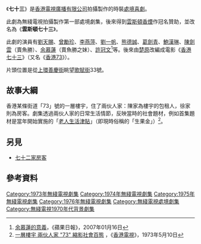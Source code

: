 {{otheruses|七十三 (消歧義)}}
{{無綫劇集
| 中文劇名=七十三
| 英文劇名=73
| 圖像=
| 製作年份=1973年－1976年
| 海外推出日期=
| 翡翠台首播日期=1973年4月27日－1976年
| 翡翠台首播時間=逢星期五 20:30－21:00（連廣告）
| 監製=[[梁淑怡|梁淑怡]]
| 策劃=[[許冠文|許冠文]]
| 編導=[[葉潔馨|葉潔馨]]、[[朱克|朱克]]
| 助理編導=[[陳家瑛|陳家瑛]]、[[沈月明|沈月明]]、[[黃超梅|黃超梅]]、[[趙伍梅|趙伍梅]]、[[曾勵珍|曾勵珍]]、[[徐遇安|徐遇安]]、[[李玉蘭|李玉蘭]]
| 編劇=[[鄧偉雄|鄧偉雄]]、[[劉天賜|劉天賜]]、[[吳昊_(香港)|吳昊]]、[[劉方|劉方]]
| 編審=[[鄧偉雄|鄧偉雄]]
| 集數=104（第一輯）
| 劇種=[[處境喜劇|處境喜劇]]
| 外景={{HKG-1959}}
| 製作公司=[[香港|香港]][[電視廣播有限公司|電視廣播有限公司]]
| 主演=[[劉天賜|劉天賜]]、[[曾勵珍|曾勵珍]]、[[李燕萍|李燕萍]]、[[劉一帆_(演員)|劉一帆]]、[[熊德誠|熊德誠]]、[[葛劍青|葛劍青]]、[[鮑漢琳|鮑漢琳]]、[[陳劍雲|陳劍雲]]、[[余慕蓮|余慕蓮]]
| 主題曲=
| 作曲=
| 填詞=
| 主唱=
| 網頁=
}}
《'''七十三'''》是[[香港|香港]][[電視廣播有限公司|電視廣播有限公司]]拍攝製作的時裝[[處境喜劇|處境喜劇]]。

此劇為無綫電視拍攝製作第一部處境劇集，後來得到[[雲斯頓香煙|雲斯頓香煙]]作冠名贊助，並改名為《'''雲斯頓七十三'''》。

此劇的演員有[[劉天賜|劉天賜]]、[[曾勵珍|曾勵珍]]、[[李燕萍|李燕萍]]、[[劉一帆_(演員)|劉一帆]]、[[熊德誠|熊德誠]]、[[葛劍青|葛劍青]]、[[鮑漢琳|鮑漢琳]]、[[陳劍雲|陳劍雲]]（賣魚勝）、[[余慕蓮|余慕蓮]]（賣魚勝之妹）、[[許冠文|許冠文]]<ref>[http://www1.hk.apple.nextmedia.com/template/apple_sub/art_main.php?iss_id=20070116&sec_id=12187389&art_id=6719643 余慕蓮的意義]，《蘋果日報》，2007年01月16日</ref>等。後來由[[楚原|楚原]]改編成電影《[[香港七三|香港七十三]]》（又名《[[香港73|香港73]]》）。

片頭位置是從[[上環|上環]][[善慶街|善慶街]]眺望[[歌賦街|歌賦街]]33號。

==故事大綱==
香港某條街道「73」號的一層樓宇，住了兩伙人家：陳家為樓宇的包租人，徐家則為房客。劇集透過兩伙人家的日常生活情節，反映當時的社會題材，例如首集題材是當年開始實施的「[[老人生活津貼|老人生活津貼]]」（即現時俗稱的「生果金」）<ref>[http://i159.photobucket.com/albums/t138/macaenese5354/HK%20TV%20Week/HKTVPeriodicals28773a.jpg 一層樓宇 兩伙人家 "73" 縮影社會百態] {{Wayback|url=http://i159.photobucket.com/albums/t138/macaenese5354/HK%20TV%20Week/HKTVPeriodicals28773a.jpg |date=20160305064717 }}，《[[香港電視_(雜誌)|香港電視]]》，1973年5月10日</ref>。

==另見==
*[[七十二家房客|七十二家房客]]

==參考資料==
{{reflist}}

{{HK-TV-stub}}

{{任達華}}
[[Category:1973年無綫電視劇集|Category:1973年無綫電視劇集]]
[[Category:1974年無綫電視劇集|Category:1974年無綫電視劇集]]
[[Category:1975年無綫電視劇集|Category:1975年無綫電視劇集]]
[[Category:1976年無綫電視劇集|Category:1976年無綫電視劇集]]
[[Category:無綫電視處境劇集|Category:無綫電視處境劇集]]
[[Category:無綫電視1970年代背景劇集|Category:無綫電視1970年代背景劇集]]